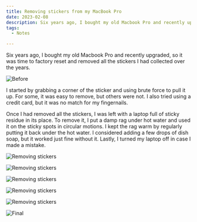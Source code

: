 ```yaml
---
title: Removing stickers from my MacBook Pro
date: 2023-02-08
description: Six years ago, I bought my old Macbook Pro and recently upgraded, so it was time to factory reset and removed all the stickers I had collected over the years.
tags:
  - Notes

---
```


Six years ago, I bought my old Macbook Pro and recently upgraded, so it was time to factory reset and removed all the stickers I had collected over the years.

![Before](/posts/removing-stickers-from-my-macbook-pro/initial.jpg)

I started by grabbing a corner of the sticker and using brute force to pull it up. For some, it was easy to remove, but others were not. I also tried using a credit card, but it was no match for my fingernails.

Once I had removed all the stickers, I was left with a laptop full of sticky residue in its place. To remove it, I put a damp rag under hot water and used it on the sticky spots in circular motions. I kept the rag warm by regularly putting it back under the hot water. I considered adding a few drops of dish soap, but it worked just fine without it. Lastly, I turned my laptop off in case I made a mistake.

![Removing stickers](/posts/removing-stickers-from-my-macbook-pro/remove_1.jpg)

![Removing stickers](/posts/removing-stickers-from-my-macbook-pro/remove_2.jpg)

![Removing stickers](/posts/removing-stickers-from-my-macbook-pro/remove_3.jpg)

![Removing stickers](/posts/removing-stickers-from-my-macbook-pro/remove_4.jpg)

![Removing stickers](/posts/removing-stickers-from-my-macbook-pro/remove_5.jpg)

![Final](/posts/removing-stickers-from-my-macbook-pro/final.jpg)
